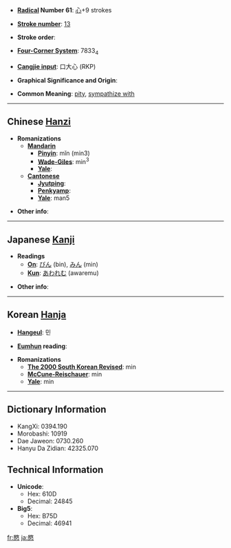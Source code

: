 * '''[[Wiktionary:Chinese radical index| Radical]] Number 61''': [[Wiktionary:Chinese radical index 心|心]]+9 strokes

* '''[[Wiktionary:Chinese total strokes index|Stroke number]]''': [[Wiktionary:Chinese total strokes index 13|13]]

* '''Stroke order''': 

* '''[[Wiktionary:Chinese four corner index|Four-Corner System]]''': 7833<sub>4</sub>

* '''[[Wiktionary:Chinese Cangjie index|Cangjie input]]''': 口大心 (RKP)

* '''Graphical Significance and Origin''': 

* '''Common Meaning''': [[pity]], [[sympathize with]]

----

== Chinese [[Hanzi]] ==

* '''Romanizations'''
** '''[[Mandarin]]'''
*** '''[[Pinyin]]''': mǐn (min3)
*** '''[[Wade-Giles]]''': min<sup>3</sup>
*** '''[[Yale]]''': 
** '''[[Cantonese]]'''
*** '''[[Jyutping]]''':
*** '''[[Penkyamp]]''': 
*** '''[[Yale]]''': man5

* '''Other info''': 

----

== Japanese [[Kanji]] ==

* '''Readings'''
** '''[[On]]''': [[びん]] (bin), [[みん]] (min)
** '''[[Kun]]''': [[あわれむ]] (awaremu)

* '''Other info''':  

----

== Korean [[Hanja]] ==

* '''[[Hangeul]]''': 민

* '''[[Eumhun]] reading''': 

* '''Romanizations'''
** '''[[The 2000 South Korean Revised Romanization|The 2000 South Korean Revised]]''': min
** '''[[McCune-Reischauer]]''': min
** '''[[Yale]]''': min

----

== Dictionary Information ==

* KangXi: 0394.190
* Morobashi: 10919
* Dae Jaweon: 0730.260
* Hanyu Da Zidian: 42325.070

== Technical Information ==

* '''Unicode''':
** Hex: 610D
** Decimal: 24845
* '''Big5''':
** Hex: B75D
** Decimal: 46941

[[fr:愍]]
[[ja:愍]]